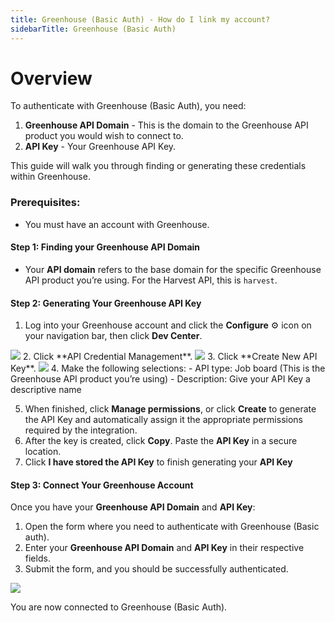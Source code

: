 ```yaml
---
title: Greenhouse (Basic Auth) - How do I link my account?
sidebarTitle: Greenhouse (Basic Auth)
---
```



# Overview

To authenticate with Greenhouse (Basic Auth), you need:
1. **Greenhouse API Domain** - This is the domain to the Greenhouse API product you would wish to connect to.
2. **API Key** - Your Greenhouse API Key.

This guide will walk you through finding or generating these credentials within Greenhouse.

### Prerequisites:

- You must have an account with Greenhouse.

#### Step 1: Finding your Greenhouse API Domain
- Your **API domain** refers to the base domain for the specific Greenhouse API product you’re using. For the Harvest API, this is `harvest`.


#### Step 2: Generating Your Greenhouse API Key

1. Log into your Greenhouse account and click the **Configure** ⚙️ icon on your navigation bar, then click **Dev Center**.
<img src="/integrations/all/greenhouse-basic/greenhouse_1.png" />
2. Click **API Credential Management**.
<img src="/integrations/all/greenhouse-basic/greenhouse_2.png" />
3. Click **Create New API Key**.
<img src="/integrations/all/greenhouse-basic/greenhouse_3.png" />
4. Make the following selections:
    - API type: Job board (This is the Greenhouse API product you’re using)
    - Description: Give your API Key a descriptive name

5. When finished, click **Manage permissions**, or click **Create** to generate the API Key and automatically assign it the appropriate permissions required by the integration.
6. After the key is created, click **Copy**. Paste the **API Key** in a secure location.
7. Click **I have stored the API Key** to finish generating your **API Key**

#### Step 3: Connect Your Greenhouse Account
Once you have your **Greenhouse API Domain** and **API Key**:
1. Open the form where you need to authenticate with Greenhouse (Basic auth).
2. Enter your **Greenhouse API Domain** and **API Key** in their respective fields.
3. Submit the form, and you should be successfully authenticated.

<img src="/integrations/all/greenhouse-basic/form.png" />

You are now connected to Greenhouse (Basic Auth).